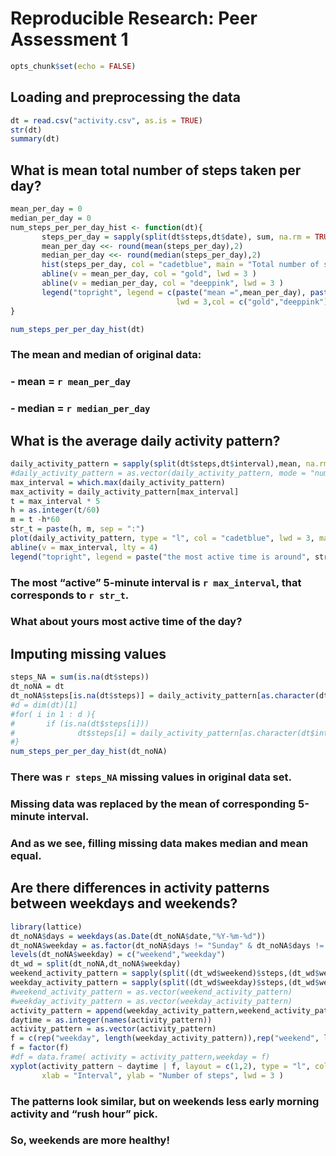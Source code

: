 # Reproducible Research: Peer Assessment 1

```r
opts_chunk$set(echo = FALSE)
```

## Loading and preprocessing the data
```r
dt = read.csv("activity.csv", as.is = TRUE) 
str(dt)
summary(dt)
```

## What is mean total number of steps taken per day?
```r
mean_per_day = 0
median_per_day = 0
num_steps_per_per_day_hist <- function(dt){
       steps_per_day = sapply(split(dt$steps,dt$date), sum, na.rm = TRUE)
       mean_per_day <<- round(mean(steps_per_day),2)
       median_per_day <<- round(median(steps_per_day),2)
       hist(steps_per_day, col = "cadetblue", main = "Total number of steps taken per day", xlab = "", ylab = "")
       abline(v = mean_per_day, col = "gold", lwd = 3 )
       abline(v = median_per_day, col = "deeppink", lwd = 3 )
       legend("topright", legend = c(paste("mean =",mean_per_day), paste("median =",median_per_day)), 
                                     lwd = 3,col = c("gold","deeppink"))
}

num_steps_per_per_day_hist(dt)
```
### The mean and median of original data:  
### - mean = `r mean_per_day`
### - median = `r median_per_day`
## What is the average daily activity pattern?
```r
daily_activity_pattern = sapply(split(dt$steps,dt$interval),mean, na.rm = TRUE)
#daily_activity_pattern = as.vector(daily_activity_pattern, mode = "numeric")
max_interval = which.max(daily_activity_pattern)
max_activity = daily_activity_pattern[max_interval]
t = max_interval * 5
h = as.integer(t/60)
m = t -h*60
str_t = paste(h, m, sep = ":")
plot(daily_activity_pattern, type = "l", col = "cadetblue", lwd = 3, main = "Daily activity partern", xlab = "", ylab = "")
abline(v = max_interval, lty = 4)
legend("topright", legend = paste("the most active time is around", str_t), lty = 4)
```
### The most "active" 5-minute interval is `r max_interval`, that corresponds to `r str_t`.  
### What about yours most active time of the day?
  
## Imputing missing values
```r
steps_NA = sum(is.na(dt$steps))
dt_noNA = dt
dt_noNA$steps[is.na(dt$steps)] = daily_activity_pattern[as.character(dt$interval[which(is.na(dt$steps), arr.ind=TRUE)])]
#d = dim(dt)[1]
#for( i in 1 : d ){
#       if (is.na(dt$steps[i]))
#              dt$steps[i] = daily_activity_pattern[as.character(dt$interval[i])]
#}
num_steps_per_per_day_hist(dt_noNA)
```
### There was `r steps_NA` missing values in original data set.
### Missing data was replaced by the mean of corresponding 5-minute interval.
### And as we see, filling missing data makes median and mean equal.


## Are there differences in activity patterns between weekdays and weekends?
```r
library(lattice)
dt_noNA$days = weekdays(as.Date(dt_noNA$date,"%Y-%m-%d"))
dt_noNA$weekday = as.factor(dt_noNA$days != "Sunday" & dt_noNA$days != "Saturday")
levels(dt_noNA$weekday) = c("weekend","weekday")
dt_wd = split(dt_noNA,dt_noNA$weekday)
weekend_activity_pattern = sapply(split((dt_wd$weekend)$steps,(dt_wd$weekend)$interval),mean, na.rm = TRUE)
weekday_activity_pattern = sapply(split((dt_wd$weekday)$steps,(dt_wd$weekday)$interval),mean, na.rm = TRUE)
#weekend_activity_pattern = as.vector(weekend_activity_pattern)
#weekday_activity_pattern = as.vector(weekday_activity_pattern)
activity_pattern = append(weekday_activity_pattern,weekend_activity_pattern)
daytime = as.integer(names(activity_pattern))
activity_pattern = as.vector(activity_pattern)
f = c(rep("weekday", length(weekday_activity_pattern)),rep("weekend", length(weekend_activity_pattern)))
f = factor(f)
#df = data.frame( activity = activity_pattern,weekday = f)
xyplot(activity_pattern ~ daytime | f, layout = c(1,2), type = "l", col = "cadetblue",
       xlab = "Interval", ylab = "Number of steps", lwd = 3 )
```
### The patterns look similar, but on weekends less early morning activity and "rush hour" pick.
###  So, weekends are more healthy!